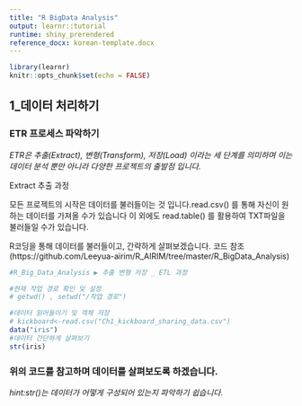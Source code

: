 ```yaml
---
title: "R BigData Analysis"
output: learnr::tutorial
runtime: shiny_prerendered
reference_docx: korean-template.docx
---
```


```r
library(learnr)
knitr::opts_chunk$set(echo = FALSE)
```


## 1_데이터 처리하기

### ETR 프로세스 파악하기 

*ETR은 추출(Extract), 변형(Transform), 저장(Load) 이라는 세 단계를 의미하며 이는 데이터 분석 뿐만 아니라 다양한 프로젝트의 출발점 입니다.*

Extract 추출 과정 

모든 프로젝트의 시작은 데이터를 불러들이는 것 입니다.read.csv() 를 통해 자신이 원하는 데이터를 가져올 수가 있습니다
이 외에도 read.table() 를 활용하여 TXT파일을 불러들일 수가 있습니다.

R코딩을 통해 데이터를 불러들이고, 간략하게 살펴보겠습니다.
코드 참조(https://github.com/Leeyua-airim/R_AIRIM/tree/master/R_BigData_Analysis)

```r
#R_Big_Data_Analysis ▶ 추출 변형 저장 _ ETL 과정

#현재 작업 경로 확인 및 설정
# getwd() , setwd("/작업 경로")

#데이터 읽어들이기 및 객체 저장 
# kickboard<-read.csv("Ch1_kickboard_sharing_data.csv")
data("iris")
#데이터 간단하게 살펴보기
str(iris)
```

### 위의 코드를 참고하며 데이터를 살펴보도록 하겠습니다.

*hint:str()는 데이터가 어떻게 구성되어 있는지 파악하기 쉽습니다.*

```r


```

